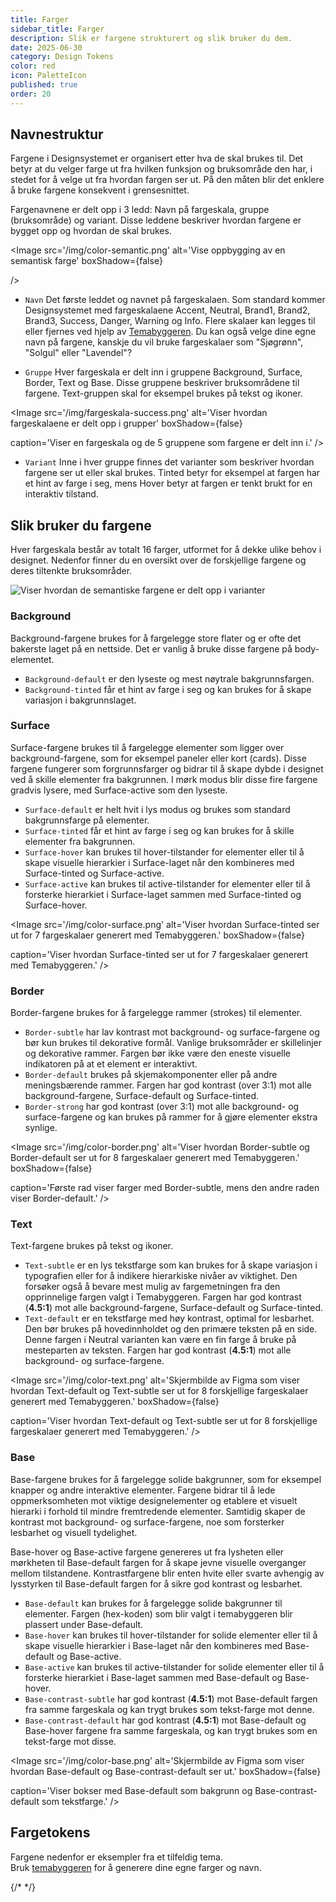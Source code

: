 ```yaml
---
title: Farger
sidebar_title: Farger
description: Slik er fargene strukturert og slik bruker du dem.
date: 2025-06-30
category: Design Tokens
color: red
icon: PaletteIcon
published: true
order: 20
---
```


## Navnestruktur
Fargene i Designsystemet er organisert etter hva de skal brukes til. Det betyr at du velger farge ut fra hvilken funksjon og bruksområde den har, i stedet for å velge ut fra hvordan fargen ser ut. På den måten blir det enklere å bruke fargene konsekvent i grensesnittet.

Fargenavnene er delt opp i 3 ledd: Navn på fargeskala, gruppe (bruksområde) og variant. Disse leddene beskriver hvordan fargene er bygget opp og hvordan de skal brukes.

<Image
  src='/img/color-semantic.png'
  alt='Vise oppbygging av en semantisk farge'
  boxShadow={false}
  
/>

* `Navn` Det første leddet og navnet på fargeskalaen. 
Som standard kommer Designsystemet med fargeskalaene Accent, Neutral, Brand1, Brand2, Brand3, Success, Danger, Warning og Info. Flere skalaer kan legges til eller fjernes ved hjelp av [Temabyggeren](https://theme.designsystemet.no/). Du kan også velge dine egne navn på fargene, kanskje du vil bruke fargeskalaer som "Sjøgrønn", "Solgul" eller "Lavendel"?

* `Gruppe` Hver fargeskala er delt inn i gruppene Background, Surface, Border, Text og Base. Disse gruppene beskriver bruksområdene til fargene. Text-gruppen skal for eksempel brukes på tekst og ikoner.

<Image
  src='/img/fargeskala-success.png'
  alt='Viser hvordan fargeskalaene er delt opp i grupper'
  boxShadow={false}
  
  caption='Viser en fargeskala og de 5 gruppene som fargene er delt inn i.'
/>

* `Variant` Inne i hver gruppe finnes det varianter som beskriver hvordan fargene ser ut eller skal brukes. 
Tinted betyr for eksempel at fargen har et hint av farge i seg, mens Hover betyr at fargen er tenkt brukt for en interaktiv tilstand.


## Slik bruker du fargene
Hver fargeskala består av totalt 16 farger, utformet for å dekke ulike behov i designet. Nedenfor finner du en oversikt over de forskjellige fargene og deres tiltenkte bruksområder.

<Image
  src='/img/color-tokens.png'
  alt='Viser hvordan de semantiske fargene er delt opp i varianter'
  boxShadow={false}
  caption='Viser hvordan de semantiske fargene kan brukes i designet. Eksempelet bruker fire forskjellige fargeskalaer: Danger, Neutral og to blåskalaer.'
/>

<ColorInfoTable />

### Background
Background-fargene brukes for å fargelegge store flater og er ofte det bakerste laget på en nettside. Det er vanlig å bruke disse fargene på body-elementet.

* `Background-default` er den lyseste og mest nøytrale bakgrunnsfargen.
* `Background-tinted` får et hint av farge i seg og kan brukes for å skape variasjon i bakgrunnslaget. 

### Surface
Surface-fargene brukes til å fargelegge elementer som ligger over background-fargene, som for eksempel paneler eller kort (cards).
Disse fargene fungerer som forgrunnsfarger og bidrar til å skape dybde i designet ved å skille elementer fra bakgrunnen.
I mørk modus blir disse fire fargene gradvis lysere, med Surface-active som den lyseste.

* `Surface-default` er helt hvit i lys modus og brukes som standard bakgrunnsfarge på elementer.
* `Surface-tinted` får et hint av farge i seg og kan brukes for å skille elementer fra bakgrunnen.
* `Surface-hover` kan brukes til hover-tilstander for elementer eller til å skape visuelle hierarkier i Surface-laget når den kombineres med Surface-tinted og Surface-active.
* `Surface-active` kan brukes til active-tilstander for elementer eller til å forsterke hierarkiet i Surface-laget sammen med Surface-tinted og Surface-hover.

<Image
  src='/img/color-surface.png'
  alt='Viser hvordan Surface-tinted ser ut for 7 fargeskalaer generert med Temabyggeren.'
  boxShadow={false}
  
  caption='Viser hvordan Surface-tinted ser ut for 7 fargeskalaer generert med Temabyggeren.'
/>

### Border
Border-fargene brukes for å fargelegge rammer (strokes) til elementer.

* `Border-subtle` har lav kontrast mot background- og surface-fargene og bør kun brukes til dekorative formål. 
Vanlige bruksområder er skillelinjer og dekorative rammer.
Fargen bør ikke være den eneste visuelle indikatoren på at et element er interaktivt.
* `Border-default` brukes på skjemakomponenter eller på andre meningsbærende rammer. 
Fargen har god kontrast (over 3:1) mot alle background-fargene, Surface-default og Surface-tinted.
* `Border-strong` har god kontrast (over 3:1) mot alle background- og surface-fargene og kan brukes på rammer for å gjøre elementer ekstra synlige.

<Image
  src='/img/color-border.png'
  alt='Viser hvordan Border-subtle og Border-default ser ut for 8 fargeskalaer generert med Temabyggeren.'
  boxShadow={false}
  
  caption='Første rad viser farger med Border-subtle, mens den andre raden viser Border-default.'
/>

### Text
Text-fargene brukes på tekst og ikoner.

* `Text-subtle` er en lys tekstfarge som kan brukes for å skape variasjon i typografien eller for å indikere hierarkiske nivåer av viktighet.
Den forsøker også å bevare mest mulig av fargemetningen fra den opprinnelige fargen valgt i Temabyggeren. 
Fargen har god kontrast (**4.5:1**) mot alle background-fargene, Surface-default og Surface-tinted.
* `Text-default` er en tekstfarge med høy kontrast, optimal for lesbarhet. 
Den bør brukes på hovedinnholdet og den primære teksten på en side.
Denne fargen i Neutral varianten kan være en fin farge å bruke på mesteparten av teksten.
Fargen har god kontrast (**4.5:1**) mot alle background- og surface-fargene.

<Image
  src='/img/color-text.png'
  alt='Skjermbilde av Figma som viser hvordan Text-default og Text-subtle ser ut for 8 forskjellige fargeskalaer generert med Temabyggeren.'
  boxShadow={false}
  
  caption='Viser hvordan Text-default og Text-subtle ser ut for 8 forskjellige fargeskalaer generert med Temabyggeren.'
/>

### Base
Base-fargene brukes for å fargelegge solide bakgrunner, som for eksempel knapper og andre interaktive elementer.
Fargene bidrar til å lede oppmerksomheten mot viktige designelementer og etablere et visuelt hierarki i forhold til mindre fremtredende elementer. 
Samtidig skaper de kontrast mot background- og surface-fargene, noe som forsterker lesbarhet og visuell tydelighet.

Base-hover og Base-active fargene genereres ut fra lysheten eller mørkheten til Base-default fargen for å skape jevne visuelle overganger mellom tilstandene. 
Kontrastfargene blir enten hvite eller svarte avhengig av lysstyrken til Base-default fargen for å sikre god kontrast og lesbarhet.

* `Base-default` kan brukes for å fargelegge solide bakgrunner til elementer. Fargen (hex-koden) som blir valgt i temabyggeren blir plassert under Base-default.
* `Base-hover` kan brukes til hover-tilstander for solide elementer eller til å skape visuelle hierarkier i Base-laget når den kombineres med Base-default og Base-active.
* `Base-active` kan brukes til active-tilstander for solide elementer eller til å forsterke hierarkiet i Base-laget sammen med Base-default og Base-hover.
* `Base-contrast-subtle` har god kontrast (**4.5:1**) mot Base-default fargen fra samme fargeskala og kan trygt brukes som tekst-farge mot denne.
* `Base-contrast-default` har god kontrast (**4.5:1**) mot Base-default og Base-hover fargene fra samme fargeskala, og kan trygt brukes som en tekst-farge mot disse.

<Image
  src='/img/color-base.png'
  alt='Skjermbilde av Figma som viser hvordan Base-default og Base-contrast-default ser ut.'
  boxShadow={false}
  
  caption='Viser bokser med Base-default som bakgrunn og Base-contrast-default som tekstfarge.'
/>

## Fargetokens

Fargene nedenfor er eksempler fra et tilfeldig tema.  
Bruk [temabyggeren](https://theme.designsystemet.no) for å generere dine egne farger og navn.

{/* <TokenList
  type="color"
  showThemePicker={true}
  showModeSwitcher={true}
/> */}
